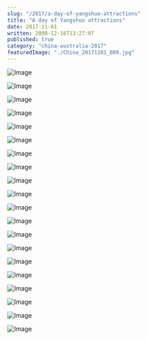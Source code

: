 ```yaml
---
slug: "/2017/a-day-of-yangshuo-attractions"
title: "A day of Yangshuo attractions"
date: 2017-11-01
written: 2000-12-16T13:27:07
published: true
category: "china-australia-2017"
featuredImage: "./China_20171101_009.jpg"
---
```


![Image](China_20171101_008.jpg)

![Image](China_20171101_009.jpg)

![Image](China_20171101_010.jpg)

![Image](China_20171101_011.jpg)

![Image](China_20171101_017.jpg)

![Image](China_20171101_021.jpg)

![Image](China_20171101_023.jpg)

![Image](China_20171101_027.jpg)

![Image](China_20171101_025.jpg)

![Image](China_20171101_038.jpg)

![Image](China_20171101_040.jpg)

![Image](China_20171101_042.jpg)

![Image](China_20171101_045.jpg)

![Image](China_20171101_043.jpg)

![Image](China_20171101_051.jpg)

![Image](China_20171101_054.jpg)

![Image](China_20171101_056.jpg)

![Image](China_20171101_057.jpg)

![Image](China_20171101_058.jpg)

![Image](China_20171101_065.jpg)
